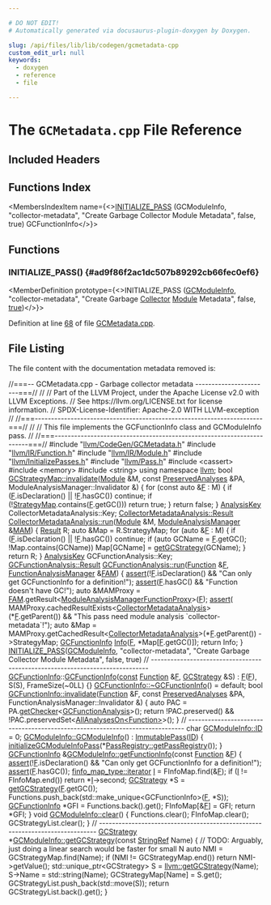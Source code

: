 ```yaml
---

# DO NOT EDIT!
# Automatically generated via docusaurus-plugin-doxygen by Doxygen.

slug: /api/files/lib/lib/codegen/gcmetadata-cpp
custom_edit_url: null
keywords:
  - doxygen
  - reference
  - file

---
```





# The `GCMetadata.cpp` File Reference

<DoxygenPage pluginConfig={pluginConfig}>



## Included Headers

<IncludesList>
<IncludesListItem
  filePath="llvm/CodeGen/GCMetadata.h"
  permalink="/docs/api/files/include/include/llvm/include/llvm/codegen/gcmetadata-h"
  isLocal="true" />
<IncludesListItem
  filePath="llvm/IR/Function.h"
  permalink="/docs/api/files/include/include/llvm/include/llvm/ir/function-h"
  isLocal="true" />
<IncludesListItem
  filePath="llvm/IR/Module.h"
  permalink="/docs/api/files/include/include/llvm/include/llvm/ir/module-h"
  isLocal="true" />
<IncludesListItem
  filePath="llvm/InitializePasses.h"
  permalink="/docs/api/files/include/include/llvm/initializepasses-h"
  isLocal="true" />
<IncludesListItem
  filePath="llvm/Pass.h"
  permalink="/docs/api/files/include/include/llvm/pass-h"
  isLocal="true" />
<IncludesListItem
  filePath="cassert"
  permalink=""
  isLocal="false" />
<IncludesListItem
  filePath="memory"
  permalink=""
  isLocal="false" />
<IncludesListItem
  filePath="string"
  permalink=""
  isLocal="false" />
</IncludesList>

## Functions Index

<MembersIndex>

<MembersIndexItem
  name={<><a href="#ad9f86f2ac1dc507b89292cb66fec0ef6">INITIALIZE&#95;PASS</a> (GCModuleInfo, &quot;collector-metadata&quot;, &quot;Create Garbage Collector Module Metadata&quot;, false, true) GCFunctionInfo</>}>
</MembersIndexItem>

</MembersIndex>


<SectionDefinition>

## Functions

### INITIALIZE&#95;PASS() {#ad9f86f2ac1dc507b89292cb66fec0ef6}

<MemberDefinition
  prototype={<>INITIALIZE&#95;PASS (<a href="/docs/api/classes/llvm/gcmoduleinfo">GCModuleInfo</a>, &quot;collector-metadata&quot;, &quot;Create Garbage <a href="/docs/api/files/lib/lib/codegen/regusageinfocollector-cpp/#a56152063c87e42d184c62fab1f3b0481">Collector</a> <a href="/docs/api/classes/llvm/module">Module</a> Metadata&quot;, false, <a href="/docs/api/files/lib/lib/analysis/basicaliasanalysis-cpp/#af6d5cafbdfc5313e65d990120021a3ec">true</a>)</>}>

Definition at line <a href="#l00068">68</a> of file <a href="/docs/api/files/lib/lib/codegen/gcmetadata-cpp">GCMetadata.cpp</a>.
</MemberDefinition>

</SectionDefinition>

## File Listing

The file content with the documentation metadata removed is:

<ProgramListing>

<Link id="l00001" /><CodeLine lineNumber="1"><span class="doxyHighlightComment">//===-- GCMetadata.cpp - Garbage collector metadata -----------------------===//</span></CodeLine>
<Link id="l00002" /><CodeLine lineNumber="2"><span class="doxyHighlightComment">//</span></CodeLine>
<Link id="l00003" /><CodeLine lineNumber="3"><span class="doxyHighlightComment">// Part of the LLVM Project, under the Apache License v2.0 with LLVM Exceptions.</span></CodeLine>
<Link id="l00004" /><CodeLine lineNumber="4"><span class="doxyHighlightComment">// See https://llvm.org/LICENSE.txt for license information.</span></CodeLine>
<Link id="l00005" /><CodeLine lineNumber="5"><span class="doxyHighlightComment">// SPDX-License-Identifier: Apache-2.0 WITH LLVM-exception</span></CodeLine>
<Link id="l00006" /><CodeLine lineNumber="6"><span class="doxyHighlightComment">//</span></CodeLine>
<Link id="l00007" /><CodeLine lineNumber="7"><span class="doxyHighlightComment">//===----------------------------------------------------------------------===//</span></CodeLine>
<Link id="l00008" /><CodeLine lineNumber="8"><span class="doxyHighlightComment">//</span></CodeLine>
<Link id="l00009" /><CodeLine lineNumber="9"><span class="doxyHighlightComment">// This file implements the GCFunctionInfo class and GCModuleInfo pass.</span></CodeLine>
<Link id="l00010" /><CodeLine lineNumber="10"><span class="doxyHighlightComment">//</span></CodeLine>
<Link id="l00011" /><CodeLine lineNumber="11"><span class="doxyHighlightComment">//===----------------------------------------------------------------------===//</span></CodeLine>
<Link id="l00012" /><CodeLine lineNumber="12"></CodeLine>
<Link id="l00013" /><CodeLine lineNumber="13"><span class="doxyHighlightPreprocessor">#include &quot;<a href="/docs/api/files/include/include/llvm/include/llvm/codegen/gcmetadata-h">llvm/CodeGen/GCMetadata.h</a>&quot;</span></CodeLine>
<Link id="l00014" /><CodeLine lineNumber="14"><span class="doxyHighlightPreprocessor">#include &quot;<a href="/docs/api/files/include/include/llvm/include/llvm/ir/function-h">llvm/IR/Function.h</a>&quot;</span></CodeLine>
<Link id="l00015" /><CodeLine lineNumber="15"><span class="doxyHighlightPreprocessor">#include &quot;<a href="/docs/api/files/include/include/llvm/include/llvm/ir/module-h">llvm/IR/Module.h</a>&quot;</span></CodeLine>
<Link id="l00016" /><CodeLine lineNumber="16"><span class="doxyHighlightPreprocessor">#include &quot;<a href="/docs/api/files/include/include/llvm/initializepasses-h">llvm/InitializePasses.h</a>&quot;</span></CodeLine>
<Link id="l00017" /><CodeLine lineNumber="17"><span class="doxyHighlightPreprocessor">#include &quot;<a href="/docs/api/files/include/include/llvm/pass-h">llvm/Pass.h</a>&quot;</span></CodeLine>
<Link id="l00018" /><CodeLine lineNumber="18"><span class="doxyHighlightPreprocessor">#include &lt;cassert&gt;</span></CodeLine>
<Link id="l00019" /><CodeLine lineNumber="19"><span class="doxyHighlightPreprocessor">#include &lt;memory&gt;</span></CodeLine>
<Link id="l00020" /><CodeLine lineNumber="20"><span class="doxyHighlightPreprocessor">#include &lt;string&gt;</span></CodeLine>
<Link id="l00021" /><CodeLine lineNumber="21"></CodeLine>
<Link id="l00022" /><CodeLine lineNumber="22"><span class="doxyHighlightKeyword">using namespace </span><span class="doxyHighlight"><a href="/docs/api/namespaces/llvm">llvm</a>;</span></CodeLine>
<Link id="l00023" /><CodeLine lineNumber="23"></CodeLine>
<Link id="l00024" /><CodeLine lineNumber="24" lineLink="/docs/api/structs/llvm/gcstrategymap/#a7b328e79a2ddef5a56f77b746eedfc78"><span class="doxyHighlightKeywordType">bool</span><span class="doxyHighlight"> <a href="/docs/api/structs/llvm/gcstrategymap/#a7b328e79a2ddef5a56f77b746eedfc78">GCStrategyMap::invalidate</a>(<a href="/docs/api/classes/llvm/module">Module</a> &amp;M, </span><span class="doxyHighlightKeyword">const</span><span class="doxyHighlight"> <a href="/docs/api/classes/llvm/preservedanalyses">PreservedAnalyses</a> &amp;PA,</span></CodeLine>
<Link id="l00025" /><CodeLine lineNumber="25"><span class="doxyHighlight">                               ModuleAnalysisManager::Invalidator &amp;) &#123;</span></CodeLine>
<Link id="l00026" /><CodeLine lineNumber="26"><span class="doxyHighlight">  </span><span class="doxyHighlightKeywordFlow">for</span><span class="doxyHighlight"> (</span><span class="doxyHighlightKeyword">const</span><span class="doxyHighlight"> </span><span class="doxyHighlightKeyword">auto</span><span class="doxyHighlight"> &amp;<a href="/docs/api/files/lib/lib/support/md5-cpp/#a96d73bbd7af15cb1fc38c3f4a3bd82e9">F</a> : M) &#123;</span></CodeLine>
<Link id="l00027" /><CodeLine lineNumber="27"><span class="doxyHighlight">    </span><span class="doxyHighlightKeywordFlow">if</span><span class="doxyHighlight"> (<a href="/docs/api/files/lib/lib/support/md5-cpp/#a96d73bbd7af15cb1fc38c3f4a3bd82e9">F</a>.isDeclaration() || !<a href="/docs/api/files/lib/lib/support/md5-cpp/#a96d73bbd7af15cb1fc38c3f4a3bd82e9">F</a>.hasGC())</span></CodeLine>
<Link id="l00028" /><CodeLine lineNumber="28"><span class="doxyHighlight">      </span><span class="doxyHighlightKeywordFlow">continue</span><span class="doxyHighlight">;</span></CodeLine>
<Link id="l00029" /><CodeLine lineNumber="29"><span class="doxyHighlight">    </span><span class="doxyHighlightKeywordFlow">if</span><span class="doxyHighlight"> (!<a href="/docs/api/structs/llvm/gcstrategymap/#ae854c4d1fdad10fff95dcbc48cb2f8db">StrategyMap</a>.contains(<a href="/docs/api/files/lib/lib/support/md5-cpp/#a96d73bbd7af15cb1fc38c3f4a3bd82e9">F</a>.getGC()))</span></CodeLine>
<Link id="l00030" /><CodeLine lineNumber="30"><span class="doxyHighlight">      </span><span class="doxyHighlightKeywordFlow">return</span><span class="doxyHighlight"> </span><span class="doxyHighlightKeyword">true</span><span class="doxyHighlight">;</span></CodeLine>
<Link id="l00031" /><CodeLine lineNumber="31"><span class="doxyHighlight">  &#125;</span></CodeLine>
<Link id="l00032" /><CodeLine lineNumber="32"><span class="doxyHighlight">  </span><span class="doxyHighlightKeywordFlow">return</span><span class="doxyHighlight"> </span><span class="doxyHighlightKeyword">false</span><span class="doxyHighlight">;</span></CodeLine>
<Link id="l00033" /><CodeLine lineNumber="33"><span class="doxyHighlight">&#125;</span></CodeLine>
<Link id="l00034" /><CodeLine lineNumber="34"></CodeLine>
<Link id="l00035" /><CodeLine lineNumber="35"><span class="doxyHighlight"><a href="/docs/api/structs/llvm/analysiskey">AnalysisKey</a> CollectorMetadataAnalysis::Key;</span></CodeLine>
<Link id="l00036" /><CodeLine lineNumber="36"></CodeLine>
<Link id="l00037" /><CodeLine lineNumber="37"><span class="doxyHighlight"><a href="/docs/api/classes/llvm/collectormetadataanalysis/#aff02938794ffe5e189da9c91c6505f96">CollectorMetadataAnalysis::Result</a></span></CodeLine>
<Link id="l00038" /><CodeLine lineNumber="38" lineLink="/docs/api/classes/llvm/collectormetadataanalysis/#a940b13e06cb50e4d5b4ca391dc16e190"><span class="doxyHighlight"><a href="/docs/api/classes/llvm/collectormetadataanalysis/#a940b13e06cb50e4d5b4ca391dc16e190">CollectorMetadataAnalysis::run</a>(<a href="/docs/api/classes/llvm/module">Module</a> &amp;M, <a href="/docs/api/namespaces/llvm/#af9c9208365fd9ce11392b4d79485e259">ModuleAnalysisManager</a> &amp;<a href="/docs/api/files/lib/lib/passes/passbuilderbindings-cpp/#a85bddafa659a93a7a67c9094648259be">MAM</a>) &#123;</span></CodeLine>
<Link id="l00039" /><CodeLine lineNumber="39"><span class="doxyHighlight">  <a href="/docs/api/classes/llvm/collectormetadataanalysis/#aff02938794ffe5e189da9c91c6505f96">Result</a> R;</span></CodeLine>
<Link id="l00040" /><CodeLine lineNumber="40"><span class="doxyHighlight">  </span><span class="doxyHighlightKeyword">auto</span><span class="doxyHighlight"> &amp;Map = R.StrategyMap;</span></CodeLine>
<Link id="l00041" /><CodeLine lineNumber="41"><span class="doxyHighlight">  </span><span class="doxyHighlightKeywordFlow">for</span><span class="doxyHighlight"> (</span><span class="doxyHighlightKeyword">auto</span><span class="doxyHighlight"> &amp;<a href="/docs/api/files/lib/lib/support/md5-cpp/#a96d73bbd7af15cb1fc38c3f4a3bd82e9">F</a> : M) &#123;</span></CodeLine>
<Link id="l00042" /><CodeLine lineNumber="42"><span class="doxyHighlight">    </span><span class="doxyHighlightKeywordFlow">if</span><span class="doxyHighlight"> (<a href="/docs/api/files/lib/lib/support/md5-cpp/#a96d73bbd7af15cb1fc38c3f4a3bd82e9">F</a>.isDeclaration() || !<a href="/docs/api/files/lib/lib/support/md5-cpp/#a96d73bbd7af15cb1fc38c3f4a3bd82e9">F</a>.hasGC())</span></CodeLine>
<Link id="l00043" /><CodeLine lineNumber="43"><span class="doxyHighlight">      </span><span class="doxyHighlightKeywordFlow">continue</span><span class="doxyHighlight">;</span></CodeLine>
<Link id="l00044" /><CodeLine lineNumber="44"><span class="doxyHighlight">    </span><span class="doxyHighlightKeywordFlow">if</span><span class="doxyHighlight"> (</span><span class="doxyHighlightKeyword">auto</span><span class="doxyHighlight"> GCName = <a href="/docs/api/files/lib/lib/support/md5-cpp/#a96d73bbd7af15cb1fc38c3f4a3bd82e9">F</a>.getGC(); !Map.contains(GCName))</span></CodeLine>
<Link id="l00045" /><CodeLine lineNumber="45"><span class="doxyHighlight">      Map&#91;GCName&#93; = <a href="/docs/api/namespaces/llvm/#ac94cf747f5fb3d8bef69ba5168873f55">getGCStrategy</a>(GCName);</span></CodeLine>
<Link id="l00046" /><CodeLine lineNumber="46"><span class="doxyHighlight">  &#125;</span></CodeLine>
<Link id="l00047" /><CodeLine lineNumber="47"><span class="doxyHighlight">  </span><span class="doxyHighlightKeywordFlow">return</span><span class="doxyHighlight"> R;</span></CodeLine>
<Link id="l00048" /><CodeLine lineNumber="48"><span class="doxyHighlight">&#125;</span></CodeLine>
<Link id="l00049" /><CodeLine lineNumber="49"></CodeLine>
<Link id="l00050" /><CodeLine lineNumber="50"><span class="doxyHighlight"><a href="/docs/api/structs/llvm/analysiskey">AnalysisKey</a> GCFunctionAnalysis::Key;</span></CodeLine>
<Link id="l00051" /><CodeLine lineNumber="51"></CodeLine>
<Link id="l00052" /><CodeLine lineNumber="52"><span class="doxyHighlight"><a href="/docs/api/classes/llvm/gcfunctionanalysis/#a9cd44a3959b8566b1d2e9e808a223360">GCFunctionAnalysis::Result</a></span></CodeLine>
<Link id="l00053" /><CodeLine lineNumber="53" lineLink="/docs/api/classes/llvm/gcfunctionanalysis/#ac5aa6845030bc914c7c26ab65e25984e"><span class="doxyHighlight"><a href="/docs/api/classes/llvm/gcfunctionanalysis/#ac5aa6845030bc914c7c26ab65e25984e">GCFunctionAnalysis::run</a>(<a href="/docs/api/classes/llvm/function">Function</a> &amp;<a href="/docs/api/files/lib/lib/support/md5-cpp/#a96d73bbd7af15cb1fc38c3f4a3bd82e9">F</a>, <a href="/docs/api/namespaces/llvm/#adce09a5a0de0e3177eb00e932734af2f">FunctionAnalysisManager</a> &amp;<a href="/docs/api/files/lib/lib/passes/passbuilderbindings-cpp/#a83c7e5ca51099e4efa895791a02fb0ed">FAM</a>) &#123;</span></CodeLine>
<Link id="l00054" /><CodeLine lineNumber="54"><span class="doxyHighlight">  <a href="/docs/api/files/lib/lib/target/lib/target/amdgpu/silowercontrolflow-cpp/#a4868c5d81c5ccc98c47aeab6244346a0">assert</a>(!<a href="/docs/api/files/lib/lib/support/md5-cpp/#a96d73bbd7af15cb1fc38c3f4a3bd82e9">F</a>.isDeclaration() &amp;&amp; </span><span class="doxyHighlightStringLiteral">&quot;Can only get GCFunctionInfo for a definition!&quot;</span><span class="doxyHighlight">);</span></CodeLine>
<Link id="l00055" /><CodeLine lineNumber="55"><span class="doxyHighlight">  <a href="/docs/api/files/lib/lib/target/lib/target/amdgpu/silowercontrolflow-cpp/#a4868c5d81c5ccc98c47aeab6244346a0">assert</a>(<a href="/docs/api/files/lib/lib/support/md5-cpp/#a96d73bbd7af15cb1fc38c3f4a3bd82e9">F</a>.hasGC() &amp;&amp; </span><span class="doxyHighlightStringLiteral">&quot;Function doesn&#39;t have GC!&quot;</span><span class="doxyHighlight">);</span></CodeLine>
<Link id="l00056" /><CodeLine lineNumber="56"></CodeLine>
<Link id="l00057" /><CodeLine lineNumber="57"><span class="doxyHighlight">  </span><span class="doxyHighlightKeyword">auto</span><span class="doxyHighlight"> &amp;MAMProxy = <a href="/docs/api/files/lib/lib/passes/passbuilderbindings-cpp/#a83c7e5ca51099e4efa895791a02fb0ed">FAM</a>.getResult&lt;<a href="/docs/api/namespaces/llvm/#a2b0ee73723ccffec457f8712220b0c25">ModuleAnalysisManagerFunctionProxy</a>&gt;(<a href="/docs/api/files/lib/lib/support/md5-cpp/#a96d73bbd7af15cb1fc38c3f4a3bd82e9">F</a>);</span></CodeLine>
<Link id="l00058" /><CodeLine lineNumber="58"><span class="doxyHighlight">  <a href="/docs/api/files/lib/lib/target/lib/target/amdgpu/silowercontrolflow-cpp/#a4868c5d81c5ccc98c47aeab6244346a0">assert</a>(</span></CodeLine>
<Link id="l00059" /><CodeLine lineNumber="59"><span class="doxyHighlight">      MAMProxy.cachedResultExists&lt;<a href="/docs/api/classes/llvm/collectormetadataanalysis">CollectorMetadataAnalysis</a>&gt;(&#42;<a href="/docs/api/files/lib/lib/support/md5-cpp/#a96d73bbd7af15cb1fc38c3f4a3bd82e9">F</a>.getParent()) &amp;&amp;</span></CodeLine>
<Link id="l00060" /><CodeLine lineNumber="60"><span class="doxyHighlight">      </span><span class="doxyHighlightStringLiteral">&quot;This pass need module analysis &#96;collector-metadata&#96;!&quot;</span><span class="doxyHighlight">);</span></CodeLine>
<Link id="l00061" /><CodeLine lineNumber="61"><span class="doxyHighlight">  </span><span class="doxyHighlightKeyword">auto</span><span class="doxyHighlight"> &amp;Map =</span></CodeLine>
<Link id="l00062" /><CodeLine lineNumber="62"><span class="doxyHighlight">      MAMProxy.getCachedResult&lt;<a href="/docs/api/classes/llvm/collectormetadataanalysis">CollectorMetadataAnalysis</a>&gt;(&#42;<a href="/docs/api/files/lib/lib/support/md5-cpp/#a96d73bbd7af15cb1fc38c3f4a3bd82e9">F</a>.getParent())</span></CodeLine>
<Link id="l00063" /><CodeLine lineNumber="63"><span class="doxyHighlight">          -&gt;StrategyMap;</span></CodeLine>
<Link id="l00064" /><CodeLine lineNumber="64"><span class="doxyHighlight">  <a href="/docs/api/classes/llvm/gcfunctioninfo">GCFunctionInfo</a> <a href="/docs/api/files/lib/lib/codegen/lib/codegen/globalisel/cseinfo-cpp/#a75f8a8519c2c9b30e7c06dc5e256fffa">Info</a>(<a href="/docs/api/files/lib/lib/support/md5-cpp/#a96d73bbd7af15cb1fc38c3f4a3bd82e9">F</a>, &#42;Map&#91;<a href="/docs/api/files/lib/lib/support/md5-cpp/#a96d73bbd7af15cb1fc38c3f4a3bd82e9">F</a>.getGC()&#93;);</span></CodeLine>
<Link id="l00065" /><CodeLine lineNumber="65"><span class="doxyHighlight">  </span><span class="doxyHighlightKeywordFlow">return</span><span class="doxyHighlight"> Info;</span></CodeLine>
<Link id="l00066" /><CodeLine lineNumber="66"><span class="doxyHighlight">&#125;</span></CodeLine>
<Link id="l00067" /><CodeLine lineNumber="67"></CodeLine>
<Link id="l00068" /><CodeLine lineNumber="68" lineLink="#ad9f86f2ac1dc507b89292cb66fec0ef6"><span class="doxyHighlight"><a href="/docs/api/files/include/include/llvm/passsupport-h/#af807c9595d50b45c0008924c4679c85c">INITIALIZE&#95;PASS</a>(<a href="/docs/api/classes/llvm/gcmoduleinfo">GCModuleInfo</a>, </span><span class="doxyHighlightStringLiteral">&quot;collector-metadata&quot;</span><span class="doxyHighlight">,</span></CodeLine>
<Link id="l00069" /><CodeLine lineNumber="69"><span class="doxyHighlight">                </span><span class="doxyHighlightStringLiteral">&quot;Create Garbage Collector Module Metadata&quot;</span><span class="doxyHighlight">, </span><span class="doxyHighlightKeyword">false</span><span class="doxyHighlight">, </span><span class="doxyHighlightKeyword">true</span><span class="doxyHighlight">)</span></CodeLine>
<Link id="l00070" /><CodeLine lineNumber="70"></CodeLine>
<Link id="l00071" /><CodeLine lineNumber="71"><span class="doxyHighlightComment">// -----------------------------------------------------------------------------</span></CodeLine>
<Link id="l00072" /><CodeLine lineNumber="72"></CodeLine>
<Link id="l00073" /><CodeLine lineNumber="73"><span class="doxyHighlight"><a href="/docs/api/classes/llvm/gcfunctioninfo">GCFunctionInfo</a>::<a href="/docs/api/classes/llvm/gcfunctioninfo">GCFunctionInfo</a>(<a href="/docs/api/files/lib/lib/target/lib/target/aarch64/aarch64promoteconstant-cpp/#a90f8350fecae261c25be85d38b451bff">const</a> <a href="/docs/api/classes/llvm/function">Function</a> &amp;<a href="/docs/api/files/lib/lib/support/md5-cpp/#a96d73bbd7af15cb1fc38c3f4a3bd82e9">F</a>, <a href="/docs/api/classes/llvm/gcstrategy">GCStrategy</a> &amp;S)</span></CodeLine>
<Link id="l00074" /><CodeLine lineNumber="74"><span class="doxyHighlight">    : <a href="/docs/api/files/lib/lib/support/md5-cpp/#a96d73bbd7af15cb1fc38c3f4a3bd82e9">F</a>(<a href="/docs/api/files/lib/lib/support/md5-cpp/#a96d73bbd7af15cb1fc38c3f4a3bd82e9">F</a>), S(S), FrameSize(~0LL) &#123;&#125;</span></CodeLine>
<Link id="l00075" /><CodeLine lineNumber="75"></CodeLine>
<Link id="l00076" /><CodeLine lineNumber="76"><span class="doxyHighlight"><a href="/docs/api/classes/llvm/gcfunctioninfo/#a5699c8284257390f67a8c8a7e318b486">GCFunctionInfo::~GCFunctionInfo</a>() = </span><span class="doxyHighlightKeywordFlow">default</span><span class="doxyHighlight">;</span></CodeLine>
<Link id="l00077" /><CodeLine lineNumber="77"></CodeLine>
<Link id="l00078" /><CodeLine lineNumber="78" lineLink="/docs/api/classes/llvm/gcfunctioninfo/#a5f0d6e8c1a2258002879798734887921"><span class="doxyHighlightKeywordType">bool</span><span class="doxyHighlight"> <a href="/docs/api/classes/llvm/gcfunctioninfo/#a5f0d6e8c1a2258002879798734887921">GCFunctionInfo::invalidate</a>(<a href="/docs/api/classes/llvm/function">Function</a> &amp;F, </span><span class="doxyHighlightKeyword">const</span><span class="doxyHighlight"> <a href="/docs/api/classes/llvm/preservedanalyses">PreservedAnalyses</a> &amp;PA,</span></CodeLine>
<Link id="l00079" /><CodeLine lineNumber="79"><span class="doxyHighlight">                                FunctionAnalysisManager::Invalidator &amp;) &#123;</span></CodeLine>
<Link id="l00080" /><CodeLine lineNumber="80"><span class="doxyHighlight">  </span><span class="doxyHighlightKeyword">auto</span><span class="doxyHighlight"> PAC = PA.<a href="/docs/api/classes/llvm/preservedanalyses/#aa7a1b769f9c57010cc41d9c3bb9d39c6">getChecker</a>&lt;<a href="/docs/api/classes/llvm/gcfunctionanalysis">GCFunctionAnalysis</a>&gt;();</span></CodeLine>
<Link id="l00081" /><CodeLine lineNumber="81"><span class="doxyHighlight">  </span><span class="doxyHighlightKeywordFlow">return</span><span class="doxyHighlight"> !PAC.preserved() &amp;&amp; !PAC.preservedSet&lt;<a href="/docs/api/classes/llvm/allanalyseson">AllAnalysesOn&lt;Function&gt;</a>&gt;();</span></CodeLine>
<Link id="l00082" /><CodeLine lineNumber="82"><span class="doxyHighlight">&#125;</span></CodeLine>
<Link id="l00083" /><CodeLine lineNumber="83"></CodeLine>
<Link id="l00084" /><CodeLine lineNumber="84"><span class="doxyHighlightComment">// -----------------------------------------------------------------------------</span></CodeLine>
<Link id="l00085" /><CodeLine lineNumber="85"></CodeLine>
<Link id="l00086" /><CodeLine lineNumber="86"><span class="doxyHighlightKeywordType">char</span><span class="doxyHighlight"> <a href="/docs/api/classes/llvm/gcmoduleinfo/#a7ede183e80b15de0ddc61e80892fd0ca">GCModuleInfo::ID</a> = 0;</span></CodeLine>
<Link id="l00087" /><CodeLine lineNumber="87"></CodeLine>
<Link id="l00088" /><CodeLine lineNumber="88" lineLink="/docs/api/classes/llvm/gcmoduleinfo/#aef9a20d9d1ca159dbb4419dc2b964e0d"><span class="doxyHighlight"><a href="/docs/api/classes/llvm/gcmoduleinfo/#aef9a20d9d1ca159dbb4419dc2b964e0d">GCModuleInfo::GCModuleInfo</a>() : <a href="/docs/api/classes/llvm/immutablepass/#a4d664099280bb09275254d64c329d25d">ImmutablePass</a>(<a href="/docs/api/classes/llvm/gcmoduleinfo/#a7ede183e80b15de0ddc61e80892fd0ca">ID</a>) &#123;</span></CodeLine>
<Link id="l00089" /><CodeLine lineNumber="89"><span class="doxyHighlight">  <a href="/docs/api/namespaces/llvm/#a7c3c64daeddcc57785e85d30f13b1e55">initializeGCModuleInfoPass</a>(&#42;<a href="/docs/api/classes/llvm/passregistry/#a05a729900b76c89e808c6c3094921b2f">PassRegistry::getPassRegistry</a>());</span></CodeLine>
<Link id="l00090" /><CodeLine lineNumber="90"><span class="doxyHighlight">&#125;</span></CodeLine>
<Link id="l00091" /><CodeLine lineNumber="91"></CodeLine>
<Link id="l00092" /><CodeLine lineNumber="92" lineLink="/docs/api/classes/llvm/gcmoduleinfo/#a358e88db4412de1a07bf6714c545ce06"><span class="doxyHighlight"><a href="/docs/api/classes/llvm/gcfunctioninfo">GCFunctionInfo</a> &amp;<a href="/docs/api/classes/llvm/gcmoduleinfo/#a358e88db4412de1a07bf6714c545ce06">GCModuleInfo::getFunctionInfo</a>(</span><span class="doxyHighlightKeyword">const</span><span class="doxyHighlight"> <a href="/docs/api/classes/llvm/function">Function</a> &amp;<a href="/docs/api/files/lib/lib/support/md5-cpp/#a96d73bbd7af15cb1fc38c3f4a3bd82e9">F</a>) &#123;</span></CodeLine>
<Link id="l00093" /><CodeLine lineNumber="93"><span class="doxyHighlight">  <a href="/docs/api/files/lib/lib/target/lib/target/amdgpu/silowercontrolflow-cpp/#a4868c5d81c5ccc98c47aeab6244346a0">assert</a>(!<a href="/docs/api/files/lib/lib/support/md5-cpp/#a96d73bbd7af15cb1fc38c3f4a3bd82e9">F</a>.isDeclaration() &amp;&amp; </span><span class="doxyHighlightStringLiteral">&quot;Can only get GCFunctionInfo for a definition!&quot;</span><span class="doxyHighlight">);</span></CodeLine>
<Link id="l00094" /><CodeLine lineNumber="94"><span class="doxyHighlight">  <a href="/docs/api/files/lib/lib/target/lib/target/amdgpu/silowercontrolflow-cpp/#a4868c5d81c5ccc98c47aeab6244346a0">assert</a>(<a href="/docs/api/files/lib/lib/support/md5-cpp/#a96d73bbd7af15cb1fc38c3f4a3bd82e9">F</a>.hasGC());</span></CodeLine>
<Link id="l00095" /><CodeLine lineNumber="95"></CodeLine>
<Link id="l00096" /><CodeLine lineNumber="96"><span class="doxyHighlight">  <a href="/docs/api/classes/llvm/densemapbase/#a214e872d61db2ea8cb023f127cafd0b9">finfo&#95;map&#95;type::iterator</a> <a href="/docs/api/files/lib/lib/support/md5-cpp/#ac0eafdc9ee161b71e7af98af736952fd">I</a> = FInfoMap.find(&amp;<a href="/docs/api/files/lib/lib/support/md5-cpp/#a96d73bbd7af15cb1fc38c3f4a3bd82e9">F</a>);</span></CodeLine>
<Link id="l00097" /><CodeLine lineNumber="97"><span class="doxyHighlight">  </span><span class="doxyHighlightKeywordFlow">if</span><span class="doxyHighlight"> (<a href="/docs/api/files/lib/lib/support/md5-cpp/#ac0eafdc9ee161b71e7af98af736952fd">I</a> != FInfoMap.end())</span></CodeLine>
<Link id="l00098" /><CodeLine lineNumber="98"><span class="doxyHighlight">    </span><span class="doxyHighlightKeywordFlow">return</span><span class="doxyHighlight"> &#42;<a href="/docs/api/files/lib/lib/support/md5-cpp/#ac0eafdc9ee161b71e7af98af736952fd">I</a>-&gt;second;</span></CodeLine>
<Link id="l00099" /><CodeLine lineNumber="99"></CodeLine>
<Link id="l00100" /><CodeLine lineNumber="100"><span class="doxyHighlight">  <a href="/docs/api/classes/llvm/gcstrategy">GCStrategy</a> &#42;S = <a href="/docs/api/classes/llvm/gcmoduleinfo/#abcc9f954d1d685f041f63c4abb1cf574">getGCStrategy</a>(<a href="/docs/api/files/lib/lib/support/md5-cpp/#a96d73bbd7af15cb1fc38c3f4a3bd82e9">F</a>.getGC());</span></CodeLine>
<Link id="l00101" /><CodeLine lineNumber="101"><span class="doxyHighlight">  Functions.push&#95;back(std::make&#95;unique&lt;GCFunctionInfo&gt;(<a href="/docs/api/files/lib/lib/support/md5-cpp/#a96d73bbd7af15cb1fc38c3f4a3bd82e9">F</a>, &#42;S));</span></CodeLine>
<Link id="l00102" /><CodeLine lineNumber="102"><span class="doxyHighlight">  <a href="/docs/api/classes/llvm/gcfunctioninfo">GCFunctionInfo</a> &#42;GFI = Functions.back().get();</span></CodeLine>
<Link id="l00103" /><CodeLine lineNumber="103"><span class="doxyHighlight">  FInfoMap&#91;&amp;<a href="/docs/api/files/lib/lib/support/md5-cpp/#a96d73bbd7af15cb1fc38c3f4a3bd82e9">F</a>&#93; = GFI;</span></CodeLine>
<Link id="l00104" /><CodeLine lineNumber="104"><span class="doxyHighlight">  </span><span class="doxyHighlightKeywordFlow">return</span><span class="doxyHighlight"> &#42;GFI;</span></CodeLine>
<Link id="l00105" /><CodeLine lineNumber="105"><span class="doxyHighlight">&#125;</span></CodeLine>
<Link id="l00106" /><CodeLine lineNumber="106"></CodeLine>
<Link id="l00107" /><CodeLine lineNumber="107" lineLink="/docs/api/classes/llvm/gcmoduleinfo/#a9f011533f40036b03346c18dab170d7e"><span class="doxyHighlightKeywordType">void</span><span class="doxyHighlight"> <a href="/docs/api/classes/llvm/gcmoduleinfo/#a9f011533f40036b03346c18dab170d7e">GCModuleInfo::clear</a>() &#123;</span></CodeLine>
<Link id="l00108" /><CodeLine lineNumber="108"><span class="doxyHighlight">  Functions.clear();</span></CodeLine>
<Link id="l00109" /><CodeLine lineNumber="109"><span class="doxyHighlight">  FInfoMap.clear();</span></CodeLine>
<Link id="l00110" /><CodeLine lineNumber="110"><span class="doxyHighlight">  GCStrategyList.clear();</span></CodeLine>
<Link id="l00111" /><CodeLine lineNumber="111"><span class="doxyHighlight">&#125;</span></CodeLine>
<Link id="l00112" /><CodeLine lineNumber="112"></CodeLine>
<Link id="l00113" /><CodeLine lineNumber="113"><span class="doxyHighlightComment">// -----------------------------------------------------------------------------</span></CodeLine>
<Link id="l00114" /><CodeLine lineNumber="114"></CodeLine>
<Link id="l00115" /><CodeLine lineNumber="115" lineLink="/docs/api/classes/llvm/gcmoduleinfo/#abcc9f954d1d685f041f63c4abb1cf574"><span class="doxyHighlight"><a href="/docs/api/classes/llvm/gcstrategy">GCStrategy</a> &#42;<a href="/docs/api/classes/llvm/gcmoduleinfo/#abcc9f954d1d685f041f63c4abb1cf574">GCModuleInfo::getGCStrategy</a>(</span><span class="doxyHighlightKeyword">const</span><span class="doxyHighlight"> <a href="/docs/api/classes/llvm/stringref">StringRef</a> Name) &#123;</span></CodeLine>
<Link id="l00116" /><CodeLine lineNumber="116"><span class="doxyHighlight">  </span><span class="doxyHighlightComment">// TODO: Arguably, just doing a linear search would be faster for small N</span></CodeLine>
<Link id="l00117" /><CodeLine lineNumber="117"><span class="doxyHighlight">  </span><span class="doxyHighlightKeyword">auto</span><span class="doxyHighlight"> NMI = GCStrategyMap.find(Name);</span></CodeLine>
<Link id="l00118" /><CodeLine lineNumber="118"><span class="doxyHighlight">  </span><span class="doxyHighlightKeywordFlow">if</span><span class="doxyHighlight"> (NMI != GCStrategyMap.end())</span></CodeLine>
<Link id="l00119" /><CodeLine lineNumber="119"><span class="doxyHighlight">    </span><span class="doxyHighlightKeywordFlow">return</span><span class="doxyHighlight"> NMI-&gt;getValue();</span></CodeLine>
<Link id="l00120" /><CodeLine lineNumber="120"></CodeLine>
<Link id="l00121" /><CodeLine lineNumber="121"><span class="doxyHighlight">  std::unique&#95;ptr&lt;GCStrategy&gt; S = <a href="/docs/api/namespaces/llvm/#ac94cf747f5fb3d8bef69ba5168873f55">llvm::getGCStrategy</a>(Name);</span></CodeLine>
<Link id="l00122" /><CodeLine lineNumber="122"><span class="doxyHighlight">  S-&gt;Name = std::string(Name);</span></CodeLine>
<Link id="l00123" /><CodeLine lineNumber="123"><span class="doxyHighlight">  GCStrategyMap&#91;Name&#93; = S.get();</span></CodeLine>
<Link id="l00124" /><CodeLine lineNumber="124"><span class="doxyHighlight">  GCStrategyList.push&#95;back(std::move(S));</span></CodeLine>
<Link id="l00125" /><CodeLine lineNumber="125"><span class="doxyHighlight">  </span><span class="doxyHighlightKeywordFlow">return</span><span class="doxyHighlight"> GCStrategyList.back().get();</span></CodeLine>
<Link id="l00126" /><CodeLine lineNumber="126"><span class="doxyHighlight">&#125;</span></CodeLine>

</ProgramListing>


</DoxygenPage>
